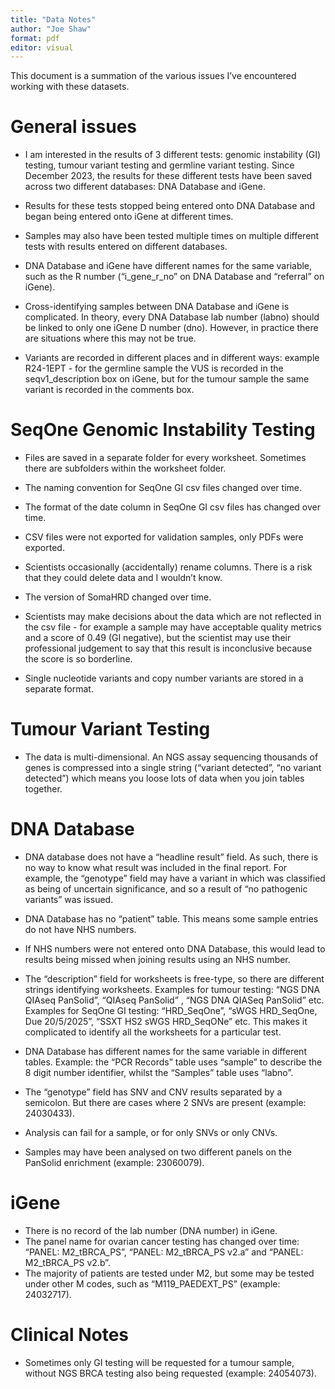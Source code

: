 ```yaml
---
title: "Data Notes"
author: "Joe Shaw"
format: pdf
editor: visual
---
```


This document is a summation of the various issues I've encountered working with these datasets.

# General issues

-   I am interested in the results of 3 different tests: genomic instability (GI) testing, tumour variant testing and germline variant testing.
    Since December 2023, the results for these different tests have been saved across two different databases: DNA Database and iGene.

-   Results for these tests stopped being entered onto DNA Database and began being entered onto iGene at different times.

-   Samples may also have been tested multiple times on multiple different tests with results entered on different databases.

-   DNA Database and iGene have different names for the same variable, such as the R number ("i_gene_r_no" on DNA Database and "referral" on iGene).

-   Cross-identifying samples between DNA Database and iGene is complicated.
    In theory, every DNA Database lab number (labno) should be linked to only one iGene D number (dno).
    However, in practice there are situations where this may not be true.

-   Variants are recorded in different places and in different ways: example R24-1EPT - for the germline sample the VUS is recorded in the seqv1_description box on iGene, but for the tumour sample the same variant is recorded in the comments box.

# SeqOne Genomic Instability Testing

-   Files are saved in a separate folder for every worksheet.
    Sometimes there are subfolders within the worksheet folder.

-   The naming convention for SeqOne GI csv files changed over time.

-   The format of the date column in SeqOne GI csv files has changed over time.

-   CSV files were not exported for validation samples, only PDFs were exported.

-   Scientists occasionally (accidentally) rename columns.
    There is a risk that they could delete data and I wouldn't know.

-   The version of SomaHRD changed over time.

-   Scientists may make decisions about the data which are not reflected in the csv file - for example a sample may have acceptable quality metrics and a score of 0.49 (GI negative), but the scientist may use their professional judgement to say that this result is inconclusive because the score is so borderline.

-   Single nucleotide variants and copy number variants are stored in a separate format.

# Tumour Variant Testing

-   The data is multi-dimensional. An NGS assay sequencing thousands of genes is compressed into a single string ("variant detected", "no variant detected") which means you loose lots of data when you join tables together.

# DNA Database

-   DNA database does not have a "headline result" field.
    As such, there is no way to know what result was included in the final report.
    For example, the "genotype" field may have a variant in which was classified as being of uncertain significance, and so a result of "no pathogenic variants" was issued.

-   DNA Database has no "patient" table.
    This means some sample entries do not have NHS numbers.

-   If NHS numbers were not entered onto DNA Database, this would lead to results being missed when joining results using an NHS number.

-   The "description" field for worksheets is free-type, so there are different strings identifying worksheets.
    Examples for tumour testing: "NGS DNA QIAseq PanSolid", "QIAseq PanSolid" , "NGS DNA QIASeq PanSolid" etc.
    Examples for SeqOne GI testing: "HRD_SeqOne", "sWGS HRD_SeqOne, Due 20/5/2025", "SSXT HS2 sWGS HRD_SeqONe" etc.
    This makes it complicated to identify all the worksheets for a particular test.

-   DNA Database has different names for the same variable in different tables.
    Example: the "PCR Records" table uses "sample" to describe the 8 digit number identifier, whilst the "Samples" table uses "labno".

-   The "genotype" field has SNV and CNV results separated by a semicolon.
    But there are cases where 2 SNVs are present (example: 24030433).

-   Analysis can fail for a sample, or for only SNVs or only CNVs.

-   Samples may have been analysed on two different panels on the PanSolid enrichment (example: 23060079).

# iGene

-   There is no record of the lab number (DNA number) in iGene.
-   The panel name for ovarian cancer testing has changed over time: "PANEL: M2_tBRCA_PS", "PANEL: M2_tBRCA_PS v2.a" and "PANEL: M2_tBRCA_PS v2.b".
-   The majority of patients are tested under M2, but some may be tested under other M codes, such as "M119_PAEDEXT_PS" (example: 24032717).

# Clinical Notes

-   Sometimes only GI testing will be requested for a tumour sample, without NGS BRCA testing also being requested (example: 24054073).
